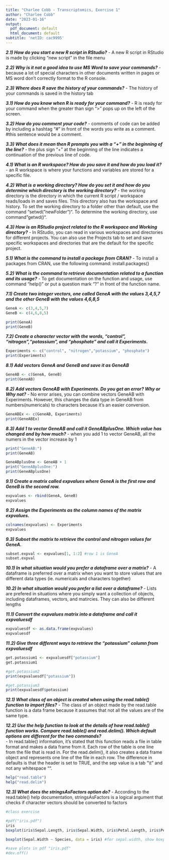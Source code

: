 ---
title: "Charlee Cobb - Transcriptomics, Exercise 1"
author: "Charlee Cobb"
date: "2023-01-16"
output:
  pdf_document: default
  html_document: default
subtitle: 'netID: cac9995'
---

***2.1) How do you start a new R script in RStudio?***
- A new R script in RStudio is made by clicking "new script" in the file menu


***2.2) Why is it not a good idea to use MS Word to save your commands?***
- because a lot of special characters in other documents written in pages or MS
word don't correctly format to the R console.


***2.3) Where does R save the history of your commands?***
- The history of your commands is saved in the history tab


***3.1) How do you know when R is ready for your command?***
- R is ready for your command when the greater than sign ">" pops up on the left
of the screen.


***3.2) How do you comment your code?***
- comments of code can be added by including a hashtag "#" in front of the words
you write as a comment. #this sentence would be a comment.


***3.3) What does it mean then R prompts you with a  "+" in the beginning of the line?***
- the plus sign "+" at the beginning of the line indicates a continuation of the
previous line of code. 


***4.1) What is an R workspace? How do you save it and how do you load it?***
- an R workspace is where your functions and variables are stored for a specific
file.


***4.2) What is a working directory? How do you set it and how do you determine which directory is the working directory?***
- the working directory is the directory in which the current R script / 
workspace reads/loads in and saves files. This directory also has the workspace 
and history. To set the working directory to a folder other than default, use 
the command "setwd("newFolder")". To determine the working directory, use command
"getwd()".


***4.3) How is an RStudio project related to the R workspace and Working directory?***
- In RStudio, you can read in various workspaces and directories for different 
projects. You can also use the Projects tab to set and save specific workspaces 
and directories that are the default for the specific project.


***5.1) What is the command to install a package from CRAN?***
- To install a packages from CRAN, use the following command: install.packages()


***5.2) What is the command to retrieve documentation related to a function and its usage?***
- To get documentation on the function and usage, use command "help()" or put a 
question mark "?" in front of the function name.


***7.1) Create two integer vectors, one called GeneA with the values 3,4,5,7 and the other GeneB with the values 4,6,8,5***
```{r}
GeneA <- c(3,4,5,7)
GeneB <- c(4,6,8,5)

print(GeneA)
print(GeneB)
```


***7.2) Create a character vector with the words, "control", "nitrogen","potassium", and "phosphate" and call it Experiments.***
```{r}
Experiments <- c("control", "nitrogen","potassium", "phosphate")
print(Experiments)
```


***8.1) Add vectors GeneA and GeneB and save it as GeneAB***
```{r}
GeneAB <- c(GeneA, GeneB)
print(GeneAB)
```


***8.2) Add vectors GeneAB with Experiments. Do you get an error? Why or Why not?***
- No error arises, you can combine vectors GeneAB with Experiments. However, this changes the data type in GeneAB from numbers(numericals) to characters because it's an easier conversion.
```{r}
GeneABEx <- c(GeneAB, Experiments)
print(GeneABEx)
```


***8.3) Add 1 to vector GeneAB and call it GeneABplusOne. Which value has changed and by how much?***
- when you add 1 to vector GeneAB, all the numers in the vector increase by 1
```{r}
print("GeneAB:")
print(GeneAB)

GeneABplusOne <- GeneAB + 1
print("GeneABplusOne:")
print(GeneABplusOne)
```


***9.1) Create a matrix called expvalues where GeneA is the first row and GeneB is the second row.***
```{r}

expvalues <- rbind(GeneA, GeneB)
expvalues 
```


***9.2) Assign the Experiments as the column names of the matrix expvalues.***
```{r}
colnames(expvalues) <- Experiments
expvalues

```


***9.3) Subset the matrix to retrieve the control and nitrogen values for GeneA.***
```{r}
subset.expval <- expvalues[1, 1:2] #row 1 is GeneA
subset.expval 
```


***10.1) In what situation would you prefer a dataframe over a matrix?***
- A dataframe is preferred over a matrix when you want to store values that are 
different data types (ie. numericals and characters together)


***10.2) In what situation would you prefer a list over a dataframe?***
- Lists are prefered in situations where you simply want a collection of objects,
including dataframes, vectors, and matircies. They can also be different lengths


***11.1) Convert the expvalues matrix into a dataframe and call it expvaluesdf***
```{r}
expvaluesdf <- as.data.frame(expvalues)
expvaluesdf
```


***11.2) Give three different ways to retrieve the “potassium” column from expvaluesdf***
```{r}
get.potassium1 <- expvaluesdf["potassium"]
get.potassium1

#get.potassium2
print(expvaluesdf["potassium"])

#get.potassium3
print(expvaluesdf$potassium)
```


***12.1) What class of an object is created when using the read.table() function to import files?***
- The class of an object made by the read.table function is a data frame because
it assumes that not all the values are of the same type.


***12.2) Use the help function to look at the details of how read.table() function works. Compare read.table() and read.delim(). Which default options are different for the two commands?***\
- In read.table() information, it's stated that this function reads a file in 
table format and makes a data frame from it. Each row of the table is one line 
from the file that is read in. For the read.delim(), it also creates a data 
frame object and represents one line of the file in each row. The difference in
defaults is that the header is set to TRUE, and the sep value is a tab "\\t" and
not  any whitespace "".
```{r}
help("read.table")
help("read.delim")
```


***12.3) What does the stringsAsFactors option do?***
- According to the read.table() help documentation, stringsAsFactors is a
logical argument that checks if character vectors should be converted to 
factors

```{r}
#class exercise

#pdf("iris.pdf")
iris
boxplot(iris$Sepal.Length, iris$Sepal.Width, iris$Petal.Length, iris$Petal.Width) #show the distribution of all the 4 measurements

boxplot(Sepal.Width ~ Species, data = iris) #for sepal.width, show boxplot of species

#save plots in pdf "iris.pdf"
#dev.off()

```

